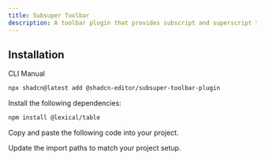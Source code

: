 ```yaml
---
title: Subsuper Toolbar
description: A toolbar plugin that provides subscript and superscript text formatting options.
---
```


<ComponentPreview
  name="subsuper-toolbar-plugin-demo"
  className="[&_.preview>[data-orientation=vertical]]:sm:max-w-[70%]"
  description="A toolbar plugin that provides subscript and superscript text formatting options."
/>

## Installation

<Tabs defaultValue="cli">

<TabsList>
  <TabsTrigger value="cli">CLI</TabsTrigger>
  <TabsTrigger value="manual">Manual</TabsTrigger>
</TabsList>

<TabsContent value="cli">

```bash
npx shadcn@latest add @shadcn-editor/subsuper-toolbar-plugin
```

</TabsContent>

<TabsContent value="manual">

<Steps>

<Step>Install the following dependencies:</Step>

```bash
npm install @lexical/table
```

<Step>Copy and paste the following code into your project.</Step>

<ComponentSource name="subsuper-toolbar-plugin" />

<Step>Update the import paths to match your project setup.</Step>

</Steps>

</TabsContent>

</Tabs>
